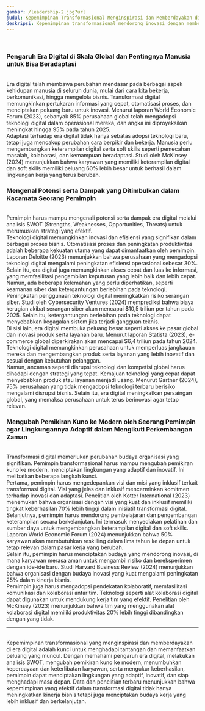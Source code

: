 ```yaml
---
gambar: /leadership-2.jpg?url
judul: Kepemimpinan Transformasional Menginspirasi dan Memberdayakan di Era Digital
deskripsi: Kepemimpinan transformasional mendorong inovasi dengan memberikan visi yang jelas dan memberdayakan anggota tim. Di era digital, gaya kepemimpinan ini penting untuk menghadapi perubahan cepat dan tantangan teknologi.
---
```


<br className="inline lg:hidden" />
<h3 className="text-2xl font-bold">Pengaruh Era Digital di Skala Global dan Pentingnya Manusia untuk Bisa Beradaptasi</h3>
<br />
Era digital telah membawa perubahan mendasar pada berbagai aspek kehidupan
manusia di seluruh dunia, mulai dari cara kita bekerja, berkomunikasi, hingga
mengelola bisnis. Transformasi digital memungkinkan pertukaran informasi yang
cepat, otomatisasi proses, dan menciptakan peluang baru untuk inovasi. Menurut
laporan World Economic Forum (2023), sebanyak 85% perusahaan global telah
mengadopsi teknologi digital dalam operasional mereka, dan angka ini
diproyeksikan meningkat hingga 95% pada tahun 2025.
<br />
Adaptasi terhadap era digital tidak hanya sebatas adopsi teknologi baru, tetapi
juga mencakup perubahan cara berpikir dan bekerja. Manusia perlu mengembangkan
keterampilan digital serta soft skills seperti pemecahan masalah, kolaborasi,
dan kemampuan beradaptasi. Studi oleh McKinsey (2024) menunjukkan bahwa karyawan
yang memiliki keterampilan digital dan soft skills memiliki peluang 60% lebih
besar untuk berhasil dalam lingkungan kerja yang terus berubah.
<br />

<h3 className="text-2xl font-bold">Mengenal Potensi serta Dampak yang Ditimbulkan dalam Kacamata Seorang Pemimpin</h3>
<br />
Pemimpin harus mampu mengenali potensi serta dampak era digital melalui analisis
SWOT (Strengths, Weaknesses, Opportunities, Threats) untuk merumuskan strategi
yang efektif.
<br />
Teknologi digital memungkinkan inovasi dan efisiensi yang signifikan dalam
berbagai proses bisnis. Otomatisasi proses dan peningkatan produktivitas adalah
beberapa kekuatan utama yang dapat dimanfaatkan oleh pemimpin. Laporan Deloitte
(2023) menunjukkan bahwa perusahaan yang mengadopsi teknologi digital mengalami
peningkatan efisiensi operasional sebesar 30%. Selain itu, era digital juga
memungkinkan akses cepat dan luas ke informasi, yang memfasilitasi pengambilan
keputusan yang lebih baik dan lebih cepat.
<br />
Namun, ada beberapa kelemahan yang perlu diperhatikan, seperti keamanan siber
dan ketergantungan berlebihan pada teknologi. Peningkatan penggunaan teknologi
digital meningkatkan risiko serangan siber. Studi oleh Cybersecurity Ventures
(2024) memprediksi bahwa biaya kerugian akibat serangan siber akan mencapai
$10,5 triliun per tahun pada 2025. Selain itu, ketergantungan berlebihan pada
teknologi dapat menyebabkan kegagalan sistem jika terjadi gangguan teknis.
<br />
Di sisi lain, era digital membuka peluang besar seperti akses ke pasar global
dan inovasi produk serta layanan baru. Menurut laporan Statista (2023),
e-commerce global diperkirakan akan mencapai $6,4 triliun pada tahun 2024.
Teknologi digital memungkinkan perusahaan untuk memperluas jangkauan mereka dan
mengembangkan produk serta layanan yang lebih inovatif dan sesuai dengan
kebutuhan pelanggan.
<br />
Namun, ancaman seperti disrupsi teknologi dan kompetisi global harus dihadapi
dengan strategi yang tepat. Kemajuan teknologi yang cepat dapat menyebabkan
produk atau layanan menjadi usang. Menurut Gartner (2024), 75% perusahaan yang
tidak mengadopsi teknologi terbaru berisiko mengalami disrupsi bisnis. Selain
itu, era digital meningkatkan persaingan global, yang memaksa perusahaan untuk
terus berinovasi agar tetap relevan.
<br />

<h3 className="text-2xl font-bold">Mengubah Pemikiran Kuno ke Modern oleh Seorang Pemimpin agar Lingkungannya Adaptif dalam Mengikuti Perkembangan Zaman</h3>
<br />
Transformasi digital memerlukan perubahan budaya organisasi yang signifikan.
Pemimpin transformasional harus mampu mengubah pemikiran kuno ke modern,
menciptakan lingkungan yang adaptif dan inovatif. Ini melibatkan beberapa
langkah kunci.
<br />
Pertama, pemimpin harus mengedepankan visi dan misi yang inklusif terkait
transformasi digital. Visi yang jelas dan inklusif mencerminkan komitmen
terhadap inovasi dan adaptasi. Penelitian oleh Kotter International (2023)
menemukan bahwa organisasi dengan visi yang kuat dan inklusif memiliki tingkat
keberhasilan 70% lebih tinggi dalam inisiatif transformasi digital.
<br />
Selanjutnya, pemimpin harus mendorong pembelajaran dan pengembangan keterampilan
secara berkelanjutan. Ini termasuk menyediakan pelatihan dan sumber daya untuk
mengembangkan keterampilan digital dan soft skills. Laporan World Economic Forum
(2024) menunjukkan bahwa 50% karyawan akan membutuhkan reskilling dalam lima
tahun ke depan untuk tetap relevan dalam pasar kerja yang berubah.
<br />
Selain itu, pemimpin harus menciptakan budaya yang mendorong inovasi, di mana
karyawan merasa aman untuk mengambil risiko dan bereksperimen dengan ide-ide
baru. Studi Harvard Business Review (2024) menunjukkan bahwa organisasi dengan
budaya inovasi yang kuat mengalami peningkatan 25% dalam kinerja bisnis.
<br />
Pemimpin juga harus mengadopsi pendekatan kolaboratif, memfasilitasi komunikasi
dan kolaborasi antar tim. Teknologi seperti alat kolaborasi digital dapat
digunakan untuk mendukung kerja tim yang efektif. Penelitian oleh McKinsey
(2023) menunjukkan bahwa tim yang menggunakan alat kolaborasi digital memiliki
produktivitas 20% lebih tinggi dibandingkan dengan yang tidak.
<br />

<hr className="h-0.5 w-full rounded-full" />
<br />
Kepemimpinan transformasional yang menginspirasi dan memberdayakan di era
digital adalah kunci untuk menghadapi tantangan dan memanfaatkan peluang yang
muncul. Dengan memahami pengaruh era digital, melakukan analisis SWOT, mengubah
pemikiran kuno ke modern, menumbuhkan kepercayaan dan keterlibatan karyawan,
serta mengukur keberhasilan, pemimpin dapat menciptakan lingkungan yang adaptif,
inovatif, dan siap menghadapi masa depan. Data dan penelitian terbaru
menunjukkan bahwa kepemimpinan yang efektif dalam transformasi digital tidak
hanya meningkatkan kinerja bisnis tetapi juga menciptakan budaya kerja yang
lebih inklusif dan berkelanjutan.